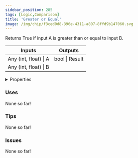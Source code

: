 ```yaml
---
sidebar_position: 285
tags: [Logic,Comparison]
title: 'Greater or Equal'
image: /img/chip/f3ced0d8-396e-4311-a807-8ffd9b147060.svg
---
```


Returns True if input A is greater than or equal to input B.



<IChip uuid="f3ced0d8-396e-4311-a807-8ffd9b147060"/>

<table><thead><tr><th>Inputs</th><th>Outputs</th></tr></thead><tbody><tr><td>Any (int, float) | A</td><td>bool | Result</td></tr><tr><td>Any (int, float) | B</td><td /></tr></tbody></table>

<details>
  <summary>Properties</summary>
  <div>
    <div>
    <table>
      <tbody>
        <tr>
          <td>Is beta required?</td>
          <td>No</td>
        </tr>
        <tr>
          <td>Is chip a trolling risk?</td>
          <td>No</td>
        </tr>
        <tr>
          <td>Is chip a role assignment risk?</td>
          <td>No</td>
        </tr>
        <tr>
          <td>Chip UUID</td>
          <td>f3ced0d8-396e-4311-a807-8ffd9b147060</td>
        </tr>
        <tr>
          <td>Room availability</td>
          <td>Available everywhere</td>
        </tr>
      </tbody>
    </table>
    </div>
  </div>
</details>

### Uses

None so far!

### Tips

None so far!

### Issues

None so far!